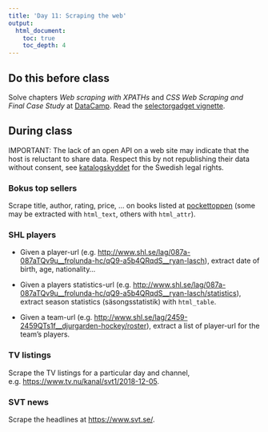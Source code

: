 ```yaml
---
title: 'Day 11: Scraping the web'
output:
  html_document:
    toc: true
    toc_depth: 4    
---
```


## Do this before class

Solve chapters *Web scraping with XPATHs* and *CSS Web Scraping and Final Case Study* at [DataCamp](https://www.datacamp.com/enterprise/mt5013-ht18/). Read the [selectorgadget vignette](https://cran.r-project.org/web/packages/rvest/vignettes/selectorgadget.html).

## During class

IMPORTANT: The lack of an open API on a web site may indicate that the host is reluctant to share data. Respect this by not republishing their data without consent, see [katalogskyddet](https://lagen.nu/1960:729#P49S1) for the Swedish legal rights.

### Bokus top sellers

Scrape title, author, rating, price, ... on books listed at [pockettoppen](https://www.bokus.com/topplistor/pockettoppen) (some may be extracted with `html_text`, others with `html_attr`).

### SHL players

* Given a player-url (e.g. <http://www.shl.se/lag/087a-087aTQv9u__frolunda-hc/qQ9-a5b4QRqdS__ryan-lasch>), extract date of birth, age, nationality...

* Given a players statistics-url (e.g. <http://www.shl.se/lag/087a-087aTQv9u__frolunda-hc/qQ9-a5b4QRqdS__ryan-lasch/statistics>), extract season statistics (säsongsstatistik) with `html_table`.

* Given a team-url (e.g. <http://www.shl.se/lag/2459-2459QTs1f__djurgarden-hockey/roster>), extract a list of player-url for the team's players.


### TV listings

Scrape the TV listings for a particular day and channel, e.g. <https://www.tv.nu/kanal/svt1/2018-12-05>.

### SVT news

Scrape the headlines at <https://www.svt.se/>.

